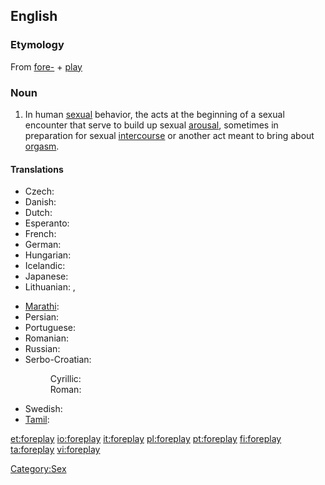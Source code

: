 ==English==

===Etymology===
{{wikipedia}}
From [[fore-]] + [[play]]

===Noun===
{{en-noun|-}}

# In human [[sexual]] behavior, the acts at the beginning of a sexual encounter that serve to build up sexual [[arousal]], sometimes in preparation for sexual [[intercourse]] or another act meant to bring about [[orgasm]].

====Translations====
{{trans-top|foreplay}}
* Czech: {{t-|cs|předehra|f}}
* Danish: {{t-|da|forspil}}
* Dutch: {{t-|nl|voorspel}}
* Esperanto: {{t|eo|antaŭludo|xs=Esperanto}}
* French: {{t+|fr|préliminaire}}
* German: {{t+|de|Vorspiel|n}}
* Hungarian: {{t|hu|előjáték}}
* Icelandic: {{t|is|forleikur|m}}
* Japanese: {{rfc-tbot}}{{t|ja|前戯|[[ぜんぎ]]|tr={{Jpan}}, zengi|sc=Jpan}}
* Lithuanian: {{t|lt|meilės žaismas|m|xs=Lithuanian}},  {{t|lt|erotinės glamonės|f|p|xs=Lithuanian}}
{{trans-mid}}
* [[Marathi]]: {{t|mr|प्रणय|sc=Deva|xs=Marathi}}
* Persian: {{t+|fa|عشق‌بازی|tr=eshqbazi|xs=Persian}}
* Portuguese: {{t-|pt|preliminares|f}}
* Romanian: {{t-|ro|preludiu|n}}
* Russian: {{t|ru|прелюдия|f|tr=preljúdija}}
* Serbo-Croatian:
*: Cyrillic: {{tø|sh|предигра|f|alt=пре̏дигра|sc=Cyrl|xs=Serbo-Croatian}}
*: Roman: {{tø|sh|predigra|f|alt=prȅdigra|xs=Serbo-Croatian}}
* Swedish: {{t-|sv|förspel}}
* [[Tamil]]: {{t|ta|பாலுணர்வூட்டல்|xs=Tamil}}
{{trans-bottom}}

[[Category:Sex]]

[[et:foreplay]]
[[io:foreplay]]
[[it:foreplay]]
[[pl:foreplay]]
[[pt:foreplay]]
[[fi:foreplay]]
[[ta:foreplay]]
[[vi:foreplay]]
